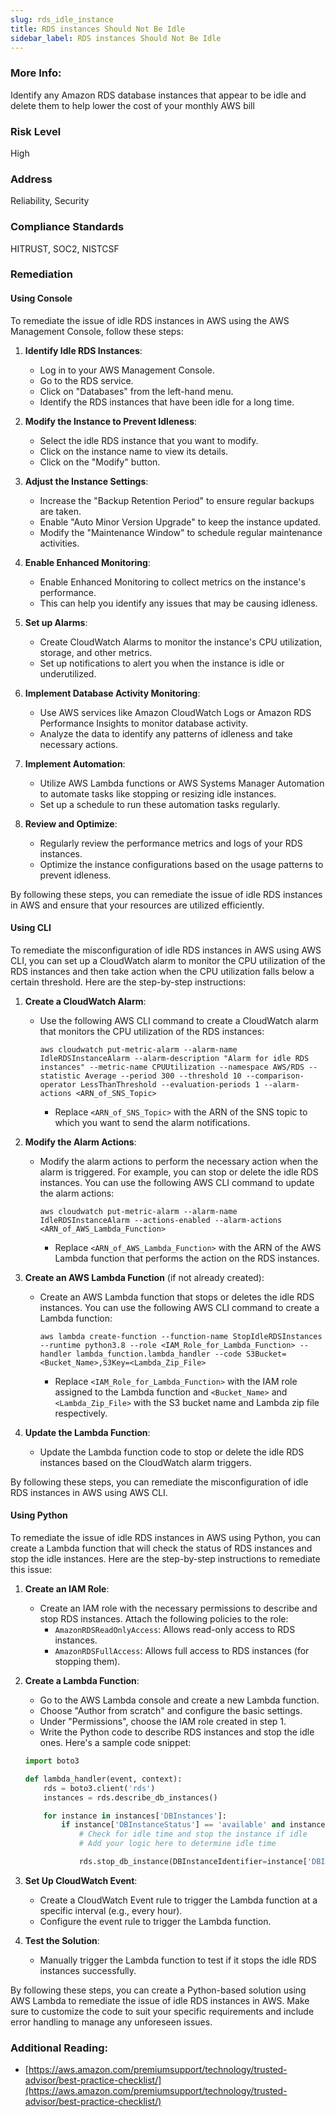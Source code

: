 ```yaml
---
slug: rds_idle_instance
title: RDS instances Should Not Be Idle
sidebar_label: RDS instances Should Not Be Idle
---
```


### More Info:

Identify any Amazon RDS database instances that appear to be idle and delete them to help lower the cost of your monthly AWS bill

### Risk Level

High

### Address

Reliability, Security

### Compliance Standards

HITRUST, SOC2, NISTCSF

### Remediation

#### Using Console

To remediate the issue of idle RDS instances in AWS using the AWS Management Console, follow these steps:

1. **Identify Idle RDS Instances**:
   - Log in to your AWS Management Console.
   - Go to the RDS service.
   - Click on "Databases" from the left-hand menu.
   - Identify the RDS instances that have been idle for a long time.

2. **Modify the Instance to Prevent Idleness**:
   - Select the idle RDS instance that you want to modify.
   - Click on the instance name to view its details.
   - Click on the "Modify" button.

3. **Adjust the Instance Settings**:
   - Increase the "Backup Retention Period" to ensure regular backups are taken.
   - Enable "Auto Minor Version Upgrade" to keep the instance updated.
   - Modify the "Maintenance Window" to schedule regular maintenance activities.

4. **Enable Enhanced Monitoring**:
   - Enable Enhanced Monitoring to collect metrics on the instance's performance.
   - This can help you identify any issues that may be causing idleness.

5. **Set up Alarms**:
   - Create CloudWatch Alarms to monitor the instance's CPU utilization, storage, and other metrics.
   - Set up notifications to alert you when the instance is idle or underutilized.

6. **Implement Database Activity Monitoring**:
   - Use AWS services like Amazon CloudWatch Logs or Amazon RDS Performance Insights to monitor database activity.
   - Analyze the data to identify any patterns of idleness and take necessary actions.

7. **Implement Automation**:
   - Utilize AWS Lambda functions or AWS Systems Manager Automation to automate tasks like stopping or resizing idle instances.
   - Set up a schedule to run these automation tasks regularly.

8. **Review and Optimize**:
   - Regularly review the performance metrics and logs of your RDS instances.
   - Optimize the instance configurations based on the usage patterns to prevent idleness.

By following these steps, you can remediate the issue of idle RDS instances in AWS and ensure that your resources are utilized efficiently.

#### Using CLI

To remediate the misconfiguration of idle RDS instances in AWS using AWS CLI, you can set up a CloudWatch alarm to monitor the CPU utilization of the RDS instances and then take action when the CPU utilization falls below a certain threshold. Here are the step-by-step instructions:

1. **Create a CloudWatch Alarm**:
   - Use the following AWS CLI command to create a CloudWatch alarm that monitors the CPU utilization of the RDS instances:
     ```
     aws cloudwatch put-metric-alarm --alarm-name IdleRDSInstanceAlarm --alarm-description "Alarm for idle RDS instances" --metric-name CPUUtilization --namespace AWS/RDS --statistic Average --period 300 --threshold 10 --comparison-operator LessThanThreshold --evaluation-periods 1 --alarm-actions <ARN_of_SNS_Topic>
     ```
     - Replace `<ARN_of_SNS_Topic>` with the ARN of the SNS topic to which you want to send the alarm notifications.

2. **Modify the Alarm Actions**:
   - Modify the alarm actions to perform the necessary action when the alarm is triggered. For example, you can stop or delete the idle RDS instances. You can use the following AWS CLI command to update the alarm actions:
     ```
     aws cloudwatch put-metric-alarm --alarm-name IdleRDSInstanceAlarm --actions-enabled --alarm-actions <ARN_of_AWS_Lambda_Function>
     ```
     - Replace `<ARN_of_AWS_Lambda_Function>` with the ARN of the AWS Lambda function that performs the action on the RDS instances.

3. **Create an AWS Lambda Function** (if not already created):
   - Create an AWS Lambda function that stops or deletes the idle RDS instances. You can use the following AWS CLI command to create a Lambda function:
     ```
     aws lambda create-function --function-name StopIdleRDSInstances --runtime python3.8 --role <IAM_Role_for_Lambda_Function> --handler lambda_function.lambda_handler --code S3Bucket=<Bucket_Name>,S3Key=<Lambda_Zip_File>
     ```
     - Replace `<IAM_Role_for_Lambda_Function>` with the IAM role assigned to the Lambda function and `<Bucket_Name>` and `<Lambda_Zip_File>` with the S3 bucket name and Lambda zip file respectively.

4. **Update the Lambda Function**:
   - Update the Lambda function code to stop or delete the idle RDS instances based on the CloudWatch alarm triggers.

By following these steps, you can remediate the misconfiguration of idle RDS instances in AWS using AWS CLI.

#### Using Python

To remediate the issue of idle RDS instances in AWS using Python, you can create a Lambda function that will check the status of RDS instances and stop the idle instances. Here are the step-by-step instructions to remediate this issue:

1. **Create an IAM Role**:
   - Create an IAM role with the necessary permissions to describe and stop RDS instances. Attach the following policies to the role:
     - `AmazonRDSReadOnlyAccess`: Allows read-only access to RDS instances.
     - `AmazonRDSFullAccess`: Allows full access to RDS instances (for stopping them).

2. **Create a Lambda Function**:
   - Go to the AWS Lambda console and create a new Lambda function.
   - Choose "Author from scratch" and configure the basic settings.
   - Under "Permissions", choose the IAM role created in step 1.
   - Write the Python code to describe RDS instances and stop the idle ones. Here's a sample code snippet:

   ```python
   import boto3

   def lambda_handler(event, context):
       rds = boto3.client('rds')
       instances = rds.describe_db_instances()

       for instance in instances['DBInstances']:
           if instance['DBInstanceStatus'] == 'available' and instance['DBInstanceIdentifier'] != 'your-excluded-instance':
               # Check for idle time and stop the instance if idle
               # Add your logic here to determine idle time

               rds.stop_db_instance(DBInstanceIdentifier=instance['DBInstanceIdentifier'])
   ```

3. **Set Up CloudWatch Event**:
   - Create a CloudWatch Event rule to trigger the Lambda function at a specific interval (e.g., every hour).
   - Configure the event rule to trigger the Lambda function.

4. **Test the Solution**:
   - Manually trigger the Lambda function to test if it stops the idle RDS instances successfully.

By following these steps, you can create a Python-based solution using AWS Lambda to remediate the issue of idle RDS instances in AWS. Make sure to customize the code to suit your specific requirements and include error handling to manage any unforeseen issues.

### Additional Reading:

- [https://aws.amazon.com/premiumsupport/technology/trusted-advisor/best-practice-checklist/](https://aws.amazon.com/premiumsupport/technology/trusted-advisor/best-practice-checklist/) 

